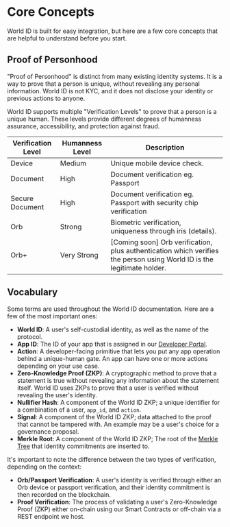 
# Core Concepts

World ID is built for easy integration, but here are a few core concepts that are helpful to understand before you start.

## Proof of Personhood

"Proof of Personhood" is distinct from many existing identity systems. It is a way to prove that a person is unique, without revealing any personal information. World ID is not KYC, and it does not disclose your identity or previous actions to anyone.

World ID supports multiple "Verification Levels" to prove that a person is a unique human. These levels provide different degrees of humanness assurance, accessibility, and protection against fraud.

<table>
  <thead>
    <tr>
      <th className="whitespace-nowrap">Verification Level</th>
      <th className="whitespace-nowrap">Humanness Level</th>
      <th>Description</th>
    </tr>
  </thead>
  <tbody>
    <tr>
      <td className="flex items-center"><img src="/icons/credential-phone.svg" alt="" className="h-8 w-8 m-0 mr-2" />Device</td>
      <td className="align-middle">Medium</td>
      <td className="align-middle">Unique mobile device check.</td>
    </tr>
    <tr>
      <td className="align-middle"><img src="/icons/credential-orb.svg" alt="" className="h-8 w-8 m-0 mr-2 inline" />Document</td>
      <td className="align-middle">High</td>
      <td className="align-middle">Document verification eg. Passport</td>
    </tr>
    <tr>
      <td className="flex items-center"><img src="/icons/credential-orb.svg" alt="" className="h-8 w-8 m-0 mr-2 inline" />Secure Document</td>
      <td className="align-middle">High</td>
      <td className="align-middle">Document verification eg. Passport with security chip verification</td>
    </tr>
    <tr>
      <td className="align-middle"><img src="/icons/credential-orb.svg" alt="" className="h-8 w-8 m-0 mr-2 inline" />Orb</td>
      <td className="align-middle">Strong</td>
      <td className="align-middle">Biometric verification, uniqueness through iris (<Link href="https://world.org/blog/engineering/opening-orb-look-inside-worldcoin-biometric-imaging-device">details</Link>).</td>
    </tr>
    <tr>
      <td className="flex items-center"><img src="/icons/credential-face.svg" alt="" className="h-8 w-8 m-0 mr-2" />Orb+</td>
      <td className="align-middle">Very Strong</td>
      <td className="align-middle">[Coming soon] Orb verification, plus authentication which verifies the person using World ID is the legitimate holder.</td>
    </tr>
  </tbody>
</table>

## Vocabulary

Some terms are used throughout the World ID documentation. Here are a few of the most important ones:

- **World ID**: A user's self-custodial identity, as well as the name of the protocol.
- **App ID**: The ID of your app that is assigned in our [Developer Portal](https://developer.worldcoin.org/).
- **Action**: A developer-facing primitive that lets you put any app operation behind a unique-human gate. An app can have one or more actions depending on your use case.
- **Zero-Knowledge Proof (ZKP)**: A cryptographic method to prove that a statement is true without revealing any information about the statement itself. World ID uses ZKPs to prove that a user is verified without revealing the user's identity.
- **Nullifier Hash**: A component of the World ID ZKP; a unique identifier for a combination of a user, `app_id`, and `action`.
- **Signal**: A component of the World ID ZKP; data attached to the proof that cannot be tampered with. An example may be a user's choice for a governance proposal.
- **Merkle Root**: A component of the World ID ZKP; The root of the [Merkle Tree](https://en.wikipedia.org/wiki/Merkle_tree) that identity commitments are inserted to.  

It's important to note the difference between the two types of verification, depending on the context:
- **Orb/Passport Verification**: A user's identity is verified through either an Orb device or passport verification, and their identity commitment is then recorded on the blockchain. 
- **Proof Verification**: The process of validating a user's Zero-Knowledge Proof (ZKP) either on-chain using our Smart Contracts or off-chain via a REST endpoint we host.